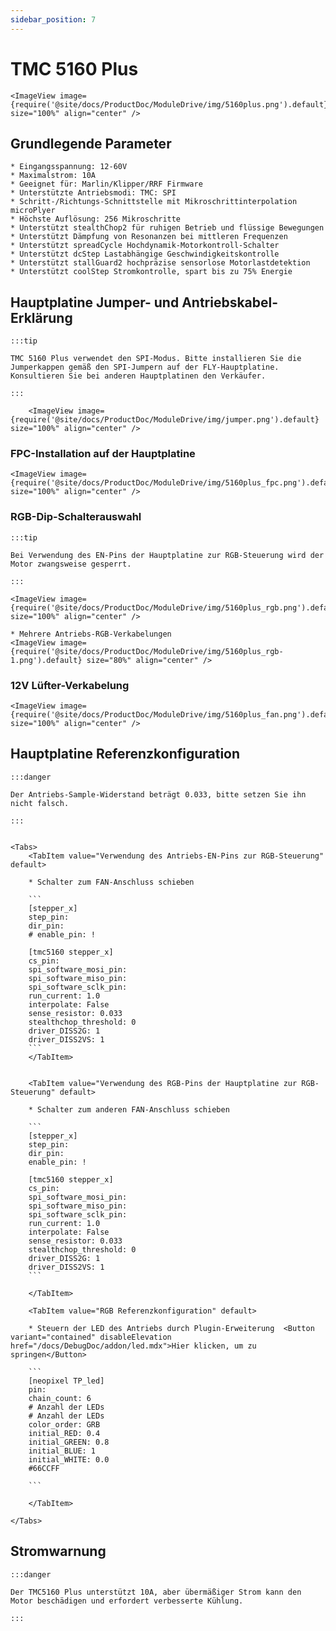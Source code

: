 ```yaml
---
sidebar_position: 7
---
```






# TMC 5160 Plus

    <ImageView image={require('@site/docs/ProductDoc/ModuleDrive/img/5160plus.png').default} size="100%" align="center" />

## Grundlegende Parameter

    * Eingangsspannung: 12-60V
    * Maximalstrom: 10A
    * Geeignet für: Marlin/Klipper/RRF Firmware
    * Unterstützte Antriebsmodi: TMC: SPI
    * Schritt-/Richtungs-Schnittstelle mit Mikroschrittinterpolation microPlyer
    * Höchste Auflösung: 256 Mikroschritte
    * Unterstützt stealthChop2 für ruhigen Betrieb und flüssige Bewegungen
    * Unterstützt Dämpfung von Resonanzen bei mittleren Frequenzen
    * Unterstützt spreadCycle Hochdynamik-Motorkontroll-Schalter
    * Unterstützt dcStep Lastabhängige Geschwindigkeitskontrolle
    * Unterstützt stallGuard2 hochpräzise sensorlose Motorlastdetektion
    * Unterstützt coolStep Stromkontrolle, spart bis zu 75% Energie

## Hauptplatine Jumper- und Antriebskabel-Erklärung

    :::tip

    TMC 5160 Plus verwendet den SPI-Modus. Bitte installieren Sie die Jumperkappen gemäß den SPI-Jumpern auf der FLY-Hauptplatine. Konsultieren Sie bei anderen Hauptplatinen den Verkäufer.

    :::

        <ImageView image={require('@site/docs/ProductDoc/ModuleDrive/img/jumper.png').default} size="100%" align="center" />

### FPC-Installation auf der Hauptplatine

    <ImageView image={require('@site/docs/ProductDoc/ModuleDrive/img/5160plus_fpc.png').default} size="100%" align="center" />

### RGB-Dip-Schalterauswahl

    :::tip

    Bei Verwendung des EN-Pins der Hauptplatine zur RGB-Steuerung wird der Motor zwangsweise gesperrt.

    :::

    <ImageView image={require('@site/docs/ProductDoc/ModuleDrive/img/5160plus_rgb.png').default} size="100%" align="center" />
    
    * Mehrere Antriebs-RGB-Verkabelungen
    <ImageView image={require('@site/docs/ProductDoc/ModuleDrive/img/5160plus_rgb-1.png').default} size="80%" align="center" />


### 12V Lüfter-Verkabelung

    <ImageView image={require('@site/docs/ProductDoc/ModuleDrive/img/5160plus_fan.png').default} size="100%" align="center" />

## Hauptplatine Referenzkonfiguration

    :::danger

    Der Antriebs-Sample-Widerstand beträgt 0.033, bitte setzen Sie ihn nicht falsch.

    :::


    <Tabs>
        <TabItem value="Verwendung des Antriebs-EN-Pins zur RGB-Steuerung" default>
        
        * Schalter zum FAN-Anschluss schieben

        ```
        [stepper_x]
        step_pin: 
        dir_pin: 
        # enable_pin: !

        [tmc5160 stepper_x]
        cs_pin: 
        spi_software_mosi_pin: 
        spi_software_miso_pin: 
        spi_software_sclk_pin: 
        run_current: 1.0
        interpolate: False
        sense_resistor: 0.033
        stealthchop_threshold: 0
        driver_DISS2G: 1
        driver_DISS2VS: 1
        ```
        </TabItem>


        <TabItem value="Verwendung des RGB-Pins der Hauptplatine zur RGB-Steuerung" default>
        
        * Schalter zum anderen FAN-Anschluss schieben

        ```
        [stepper_x]
        step_pin: 
        dir_pin: 
        enable_pin: !
        
        [tmc5160 stepper_x]
        cs_pin: 
        spi_software_mosi_pin: 
        spi_software_miso_pin: 
        spi_software_sclk_pin: 
        run_current: 1.0
        interpolate: False
        sense_resistor: 0.033
        stealthchop_threshold: 0
        driver_DISS2G: 1
        driver_DISS2VS: 1
        ```  

        </TabItem>

        <TabItem value="RGB Referenzkonfiguration" default>

        * Steuern der LED des Antriebs durch Plugin-Erweiterung  <Button variant="contained" disableElevation href="/docs/DebugDoc/addon/led.mdx">Hier klicken, um zu springen</Button>

        ```
        [neopixel TP_led]
        pin: 
        chain_count: 6
        # Anzahl der LEDs
        # Anzahl der LEDs
        color_order: GRB
        initial_RED: 0.4    
        initial_GREEN: 0.8
        initial_BLUE: 1
        initial_WHITE: 0.0
        #66CCFF 

        ```  

        </TabItem>

    </Tabs>

## Stromwarnung

    :::danger

    Der TMC5160 Plus unterstützt 10A, aber übermäßiger Strom kann den Motor beschädigen und erfordert verbesserte Kühlung.

    :::